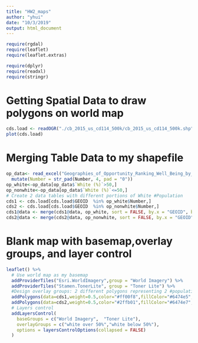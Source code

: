 ---
title: "HW2_maps"
author: "yhui"
date: "10/3/2019"
output: html_document
---

```{r setup, include=FALSE}
require(rgdal)
require(leaflet)
require(leaflet.extras)

require(dplyr)
require(readxl)
require(stringr)
```

# Getting Spatial Data to draw polygons on world map

```{r, loading}
cds.load <- readOGR("./cb_2015_us_cd114_500k/cb_2015_us_cd114_500k.shp", layer = "cb_2015_us_cd114_500k", GDAL1_integer64_policy = TRUE)
plot(cds.load)

```

# Merging Table Data to my shapefile

```{r, merging}
op_data<- read_excel("Geographies_of_Opportunity_Ranking_Well_Being_by_Congressional_District_(114th_Congress).xlsx") %>%
  mutate(Number = str_pad(Number, 4, pad = "0"))
op_white<-op_data[op_data$`White (%)`>50,]
op_nonwhite<-op_data[op_data$`White (%)`<=50,]
# Create 2 data tables with different portions of White #Population
cds1 <- cds.load[cds.load$GEOID  %in% op_white$Number,]
cds2 <- cds.load[cds.load$GEOID  %in% op_nonwhite$Number,]
cds1@data <- merge(cds1@data, op_white, sort = FALSE, by.x = "GEOID", by.y = "Number")
cds2@data <- merge(cds2@data, op_nonwhite, sort = FALSE, by.x = "GEOID", by.y = "Number")
```

# Blank map with basemap,overlay groups, and layer control

```{r, controls}
leaflet() %>%
  # Use world map as my basemap
  addProviderTiles("Esri.WorldImagery",group = "World Imagery") %>%
  addProviderTiles("Stamen.TonerLite", group = "Toner Lite") %>%
  #Design overlay groups: 2 different polygons representing 2 #populations with different White portion
  addPolygons(data=cds1,weight=0.5,color="#ff00f8",fillColor="#6474e5",fillOpacity=0.8,group = "white over 50%")%>%
  addPolygons(data=cds2,weight=0.5,color="#2ffb01",fillColor="#6474e7",fillOpacity=0.8,group = "white below 50%")%>%
  # Layers control
  addLayersControl(
    baseGroups = c("World Imagery",  "Toner Lite"),
    overlayGroups = c("white over 50%","white below 50%"),
    options = layersControlOptions(collapsed = FALSE)
  )

```


